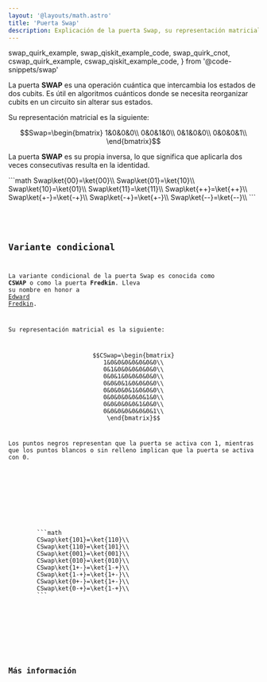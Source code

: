 ```yaml
---
layout: '@layouts/math.astro'
title: 'Puerta Swap'
description: Explicación de la puerta Swap, su representación matricial, equivalencia con CNOT y su variante condicional CSWAP.
---
```


  swap_quirk_example,
  swap_qiskit_example_code,
  swap_quirk_cnot,
  cswap_quirk_example,
  cswap_qiskit_example_code,
} from '@code-snippets/swap'

La puerta **SWAP** es una operación cuántica que intercambia los estados de dos cubits. Es útil en algoritmos cuánticos donde se necesita reorganizar cubits en un circuito sin alterar sus estados.

Su representación matricial es la siguiente:

```math
Swap=\begin{bmatrix}
1&0&0&0\\
0&0&1&0\\
0&1&0&0\\
0&0&0&1\\
\end{bmatrix}
```

La puerta **SWAP** es su propia inversa, lo que significa que aplicarla dos veces consecutivas resulta en la identidad.

<Tabs>
  <TabItem label='Quirk'>
    <Box>
        <Tabs>
            <TabItem label='Casos comunes'>
                <QuantumCircuit src={swap_quirk_example} />
            </TabItem>
            <TabItem label='Equivalencia con CNOT'>
                <QuantumCircuit src={swap_quirk_cnot} />
            </TabItem>
        </Tabs>
    </Box>
  </TabItem>
  <TabItem label='Dirac'>
    <Box>
        ```math
        Swap\ket{00}=\ket{00}\\
        Swap\ket{01}=\ket{10}\\
        Swap\ket{10}=\ket{01}\\
        Swap\ket{11}=\ket{11}\\
        Swap\ket{++}=\ket{++}\\
        Swap\ket{+-}=\ket{-+}\\
        Swap\ket{-+}=\ket{+-}\\
        Swap\ket{--}=\ket{--}\\
        ```
    </Box>
  </TabItem>
  <TabItem label='Qiskit'>
    <Box>
        <Code
          code={swap_qiskit_example_code}
          lang='py'
        />
    </Box>
  </TabItem>
</Tabs>

## Variante condicional

La variante condicional de la puerta Swap es conocida como **CSWAP** o como la puerta **Fredkin**. Lleva su nombre en honor a <a href="https://en.wikipedia.org/wiki/Edward_Fredkin" target="_blank">Edward Fredkin</a>. 

Su representación matricial es la siguiente:
```math
CSwap=\begin{bmatrix}
1&0&0&0&0&0&0&0\\
0&1&0&0&0&0&0&0\\
0&0&1&0&0&0&0&0\\
0&0&0&1&0&0&0&0\\
0&0&0&0&1&0&0&0\\
0&0&0&0&0&0&1&0\\
0&0&0&0&0&1&0&0\\
0&0&0&0&0&0&0&1\\
\end{bmatrix}
```

Los puntos negros representan que la puerta se activa con 1, mientras que los puntos blancos o sin relleno implican que la puerta se activa con 0.

<Tabs>
  <TabItem label='Quirk'>
    <Box>
        <QuantumCircuit src={cswap_quirk_example} />
    </Box>
  </TabItem>
  <TabItem label='Dirac'>
    <Box>
        ```math
        CSwap\ket{101}=\ket{110}\\
        CSwap\ket{110}=\ket{101}\\
        CSwap\ket{001}=\ket{001}\\
        CSwap\ket{010}=\ket{010}\\
        CSwap\ket{1+-}=\ket{1-+}\\
        CSwap\ket{1-+}=\ket{1+-}\\
        CSwap\ket{0+-}=\ket{1+-}\\
        CSwap\ket{0-+}=\ket{1-+}\\
        ```
    </Box>
  </TabItem>
  <TabItem label='Qiskit'>
    <Box>
        <Code
          code={cswap_qiskit_example_code}
          lang='py'
        />
    </Box>
  </TabItem>
</Tabs>


## Más información

<Recommendations />
<BibItem id='wong' prefix='Capítulo 4.4.2, ' rate='r' />
<BibItem id='oreilly' rate='a' prefix='Capítulo 3, ' />

